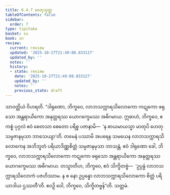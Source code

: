 ```yaml
---
title: 6.4.7 မာတုသုတ္တ
tableOfContents: false
sidebar:
  order: 7
type: tipitaka
basket: su
book: sn
review:
  current: review
  updated: '2025-10-27T21:49:08.833127'
  updated_by: ''
  notes: ''
  history:
  - state: review
    date: '2025-10-27T21:49:08.833127'
    updated_by: ''
    notes: ''
    previous_state: draft
---
```



<ReviewStatus review={frontmatter.review} showDetails={true} />

<HypothesisAnnotation frontmatter={frontmatter} />

<DynamicBreadcrumb />

<Division number="186" book="sn" e="ch" v="18" p="306">

<Paragraph number="1103" book="sn">
သာဝတ္ထိယံ ဝိဟရတိ. “ဒါရုဏော, ဘိက္ခဝေ, လာဘသက္ကာရသိလောကော ကဋုကော ဖရုသော အန္တရာယိကော အနုတ္တရဿ ယောဂက္ခေမဿ အဓိဂမာယ. ဣဓာဟံ, ဘိက္ခဝေ, ဧကစ္စံ ပုဂ္ဂလံ ဧဝံ စေတသာ စေတော ပရိစ္စ ပဇာနာမိ—  ‘န စာယမာယသ္မာ မာတုပိ ဟေတု သမ္ပဇာနမုသာ ဘာသေယျာ’တိ. တမေနံ ပဿာမိ အပရေန သမယေန လာဘသက္ကာရသိလောကေန အဘိဘူတံ ပရိယာဒိဏ္ဏစိတ္တံ သမ္ပဇာနမုသာ ဘာသန္တံ. ဧဝံ ဒါရုဏော ခေါ, ဘိက္ခဝေ, လာဘသက္ကာရသိလောကော ကဋုကော ဖရုသော အန္တရာယိကော အနုတ္တရဿ ယောဂက္ခေမဿ အဓိဂမာယ. တသ္မာတိဟ, ဘိက္ခဝေ, ဧဝံ သိက္ခိတဗ္ဗံ—  ‘ဥပ္ပန္နံ လာဘသက္ကာရသိလောကံ ပဇဟိဿာမ. န စ နော ဥပ္ပန္နော လာဘသက္ကာရသိလောကော စိတ္တံ ပရိယာဒါယ ဌဿတီ’တိ. ဧဝဉှိ ဝေါ, ဘိက္ခဝေ, သိက္ခိတဗ္ဗန်”တိ.

</Paragraph>
</Division>

<Paragraph number="1104" type="center" book="sn">
သတ္တမံ.
</Paragraph>